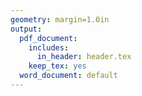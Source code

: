 ```yaml
---
geometry: margin=1.0in
output:
  pdf_document:
    includes:
      in_header: header.tex
    keep_tex: yes
  word_document: default
---
```

\begin{center}
\captionof{table}{Suggestions and resources to increase invited speaker diversity.}
\small
\centering
\begin{tabular}{>{\centering\arraybackslash}m{4cm}|>{\centering\arraybackslash}m{7cm}|>{\centering\arraybackslash}m{5cm}}

\hline

\rowcolor{lightgray}
\textbf{Suggestion} & \textbf{Description} & \textbf{Resource} \\\hline

Trainee-invited speakers & Request suggestions from trainees, increase number of trainee-group-invited speakers & \\\hline

Use a list & Lists of scientists from under-represented and under-served groups are available in several fields &  https://DiversifyMicrobiology .github.io/resources \\\hline

Create a list & Use the GitHub template to create a self-nomination list and resource for your field & Template can be found at https://github.com /diversifymicrobiology /DiversifyMicrobiology.github.io \\\hline

Use resources from professional societies & Many scientific societies have a committee focused on serving individuals from under-represented and underserved backgrounds. Other societies (e.g., SACNAS) are dedicated to these issues. & SACNAS, ABRCMS, AISES, ASM Subcommittee on Minority Education \\\hline

Think outside your sub-discipline & Speakers may introduce you to a technique that is not used in your sub-discipline & \\\hline

Consider scientists outside research-focused universities & Scientists from industry, teaching-focused institutions, and non-profit orgs have different approaches to their research & \\\hline

Communicate invitation expectations & Unit leadership should explicitly communicate expectations about who is invited to speak and the desired atmosphere & \\\hline

Encourage trainees to engage & When a talk is over, ensure that trainees are the first to ask questions & \\\hline

Foster an inclusive atmosphere & Consider the identities of individuals the speaker is meeting with. Ask if the speaker would like to meet a particular student group & \\\hline

Highlight the journey & Invite speakers to spend a few moments describing their personal science journey & \\\hline

\end{tabular}
\end{center}
